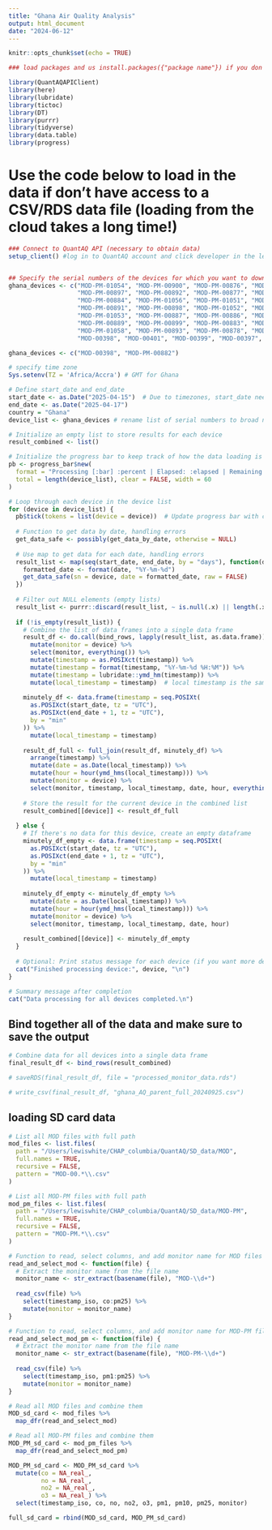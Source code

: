 ```yaml
---
title: "Ghana Air Quality Analysis"
output: html_document
date: "2024-06-12"
---
```


```r
knitr::opts_chunk$set(echo = TRUE)
```

```r
### load packages and us install.packages({"package name"}) if you don't already have it installed

library(QuantAQAPIClient) 
library(here) 
library(lubridate) 
library(tictoc)
library(DT)
library(purrr)
library(tidyverse)
library(data.table)
library(progress)
```

# Use the code below to load in the data if don't have access to a CSV/RDS data file (loading from the cloud takes a long time!)

```r
### Connect to QuantAQ API (necessary to obtain data)
setup_client() #log in to QuantAQ account and click developer in the left menu to grab API key


## Specify the serial numbers of the devices for which you want to download data
ghana_devices <- c("MOD-PM-01054", "MOD-PM-00900", "MOD-PM-00876", "MOD-PM-00882", "MOD-PM-00896",
                   "MOD-PM-00897", "MOD-PM-00892", "MOD-PM-00877", "MOD-PM-01060", "MOD-PM-01055",
                   "MOD-PM-00884", "MOD-PM-01056", "MOD-PM-01051", "MOD-PM-01059", "MOD-PM-00881",
                   "MOD-PM-00891", "MOD-PM-00898", "MOD-PM-01052", "MOD-00400", "MOD-PM-00894",
                   "MOD-PM-01053", "MOD-PM-00887", "MOD-PM-00886", "MOD-PM-00879", "MOD-PM-00890",
                   "MOD-PM-00889", "MOD-PM-00899", "MOD-PM-00883", "MOD-PM-00895", "MOD-PM-01057",
                   "MOD-PM-01058", "MOD-PM-00893", "MOD-PM-00878", "MOD-PM-00888", "MOD-PM-00885",
                   "MOD-00398", "MOD-00401", "MOD-00399", "MOD-00397", "MOD-PM-00880")

ghana_devices <- c("MOD-00398", "MOD-PM-00882")

# specify time zone 
Sys.setenv(TZ = 'Africa/Accra') # GMT for Ghana

# Define start_date and end_date
start_date <- as.Date("2025-04-15")  # Due to timezones, start_date needs to be 1 day before the actual start date of interest
end_date <- as.Date("2025-04-17")
country = "Ghana"
device_list <- ghana_devices # rename list of serial numbers to broad name for function

# Initialize an empty list to store results for each device
result_combined <- list()

# Initialize the progress bar to keep track of how the data loading is going 
pb <- progress_bar$new(
  format = "Processing [:bar] :percent | Elapsed: :elapsed | Remaining: :eta | Device: :device",
  total = length(device_list), clear = FALSE, width = 60
)

# Loop through each device in the device list
for (device in device_list) {
  pb$tick(tokens = list(device = device))  # Update progress bar with current device name
  
  # Function to get data by date, handling errors
  get_data_safe <- possibly(get_data_by_date, otherwise = NULL)
  
  # Use map to get data for each date, handling errors
  result_list <- map(seq(start_date, end_date, by = "days"), function(date) {
    formatted_date <- format(date, "%Y-%m-%d")
    get_data_safe(sn = device, date = formatted_date, raw = FALSE)
  })
  
  # Filter out NULL elements (empty lists)
  result_list <- purrr::discard(result_list, ~ is.null(.x) || length(.x) == 0)
  
  if (!is_empty(result_list)) {
    # Combine the list of data frames into a single data frame
    result_df <- do.call(bind_rows, lapply(result_list, as.data.frame)) %>%
      mutate(monitor = device) %>%
      select(monitor, everything()) %>%
      mutate(timestamp = as.POSIXct(timestamp)) %>%
      mutate(timestamp = format(timestamp, "%Y-%m-%d %H:%M")) %>%
      mutate(timestamp = lubridate::ymd_hm(timestamp)) %>%
      mutate(local_timestamp = timestamp)  # local timestamp is the same as the timestamp variable for Ghana (GMT)
    
    minutely_df <- data.frame(timestamp = seq.POSIXt(
      as.POSIXct(start_date, tz = "UTC"),
      as.POSIXct(end_date + 1, tz = "UTC"),
      by = "min"
    )) %>%
      mutate(local_timestamp = timestamp)
    
    result_df_full <- full_join(result_df, minutely_df) %>%
      arrange(timestamp) %>%
      mutate(date = as.Date(local_timestamp)) %>%
      mutate(hour = hour(ymd_hms(local_timestamp))) %>%
      mutate(monitor = device) %>%
      select(monitor, timestamp, local_timestamp, date, hour, everything())
    
    # Store the result for the current device in the combined list
    result_combined[[device]] <- result_df_full
    
  } else {
    # If there's no data for this device, create an empty dataframe
    minutely_df_empty <- data.frame(timestamp = seq.POSIXt(
      as.POSIXct(start_date, tz = "UTC"),
      as.POSIXct(end_date + 1, tz = "UTC"),
      by = "min"
    )) %>%
      mutate(local_timestamp = timestamp)
    
    minutely_df_empty <- minutely_df_empty %>%
      mutate(date = as.Date(local_timestamp)) %>%
      mutate(hour = hour(ymd_hms(local_timestamp))) %>%
      mutate(monitor = device) %>%
      select(monitor, timestamp, local_timestamp, date, hour)
    
    result_combined[[device]] <- minutely_df_empty
  }
  
  # Optional: Print status message for each device (if you want more detailed logging)
  cat("Finished processing device:", device, "\n")
}

# Summary message after completion
cat("Data processing for all devices completed.\n")

```

## Bind together all of the data and make sure to save the output

```r
# Combine data for all devices into a single data frame
final_result_df <- bind_rows(result_combined)

# saveRDS(final_result_df, file = "processed_monitor_data.rds")

# write_csv(final_result_df, "ghana_AQ_parent_full_20240925.csv")

```


## loading SD card data

```r
# List all MOD files with full path
mod_files <- list.files(
  path = "/Users/lewiswhite/CHAP_columbia/QuantAQ/SD_data/MOD", 
  full.names = TRUE, 
  recursive = FALSE, 
  pattern = "MOD-00.*\\.csv"
)

# List all MOD-PM files with full path
mod_pm_files <- list.files(
  path = "/Users/lewiswhite/CHAP_columbia/QuantAQ/SD_data/MOD-PM", 
  full.names = TRUE, 
  recursive = FALSE, 
  pattern = "MOD-PM.*\\.csv"
)

# Function to read, select columns, and add monitor name for MOD files
read_and_select_mod <- function(file) {
  # Extract the monitor name from the file name
  monitor_name <- str_extract(basename(file), "MOD-\\d+")
  
  read_csv(file) %>%
    select(timestamp_iso, co:pm25) %>%
    mutate(monitor = monitor_name)
}

# Function to read, select columns, and add monitor name for MOD-PM files
read_and_select_mod_pm <- function(file) {
  # Extract the monitor name from the file name
  monitor_name <- str_extract(basename(file), "MOD-PM-\\d+")
  
  read_csv(file) %>%
    select(timestamp_iso, pm1:pm25) %>%
    mutate(monitor = monitor_name)
}

# Read all MOD files and combine them
MOD_sd_card <- mod_files %>%
  map_dfr(read_and_select_mod)

# Read all MOD-PM files and combine them
MOD_PM_sd_card <- mod_pm_files %>%
  map_dfr(read_and_select_mod_pm)

MOD_PM_sd_card <- MOD_PM_sd_card %>%
  mutate(co = NA_real_,
         no = NA_real_,
         no2 = NA_real_,
         o3 = NA_real_) %>%
  select(timestamp_iso, co, no, no2, o3, pm1, pm10, pm25, monitor)

full_sd_card = rbind(MOD_sd_card, MOD_PM_sd_card)
```




